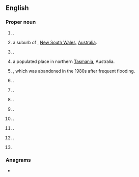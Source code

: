 ==English==
{{wikipedia}}

===Proper noun===
{{en-proper noun}}

# {{place|en|town|council area/Scottish Borders|cc/Scotland}} {{q|[[OS]] grid ref NT7234}}.
# a suburb of {{l|en|Bathurst}}, [[New South Wales]], [[Australia]].
# {{place|en|suburb|city/Townsville|s/Queensland|c/Australia}}.
# a populated place in northern [[Tasmania]], Australia.
# {{place|en|former small town|in West|r/Otago|c/New Zealand}}, which was abandoned in the 1980s after frequent flooding.
# {{place|en|coastal village|p/KwaZulu-Natal|c/South Africa}}.
# {{place|en|ghost town|co/San Bernardino County|s/California|c/USA}}.
# {{place|en|former settlement|co/Fresno County|s/California}}.
# {{place|en|village|co/Scott County|s/Missouri|c/USA}}.
# {{place|en|unincorporated community|co/Clackamas County|s/Oregon|c/USA}}.
# {{place|en|unincorporated community|co/Lincoln County|s/Tennessee|c/USA}}.
# {{place|en|city/county seat|co/Cowlitz County|s/Washington|c/USA}}.
# {{surname|en}}

{{C|en|New South Wales|Tasmania}}

===Anagrams===
* {{anagrams|en|a=eklos|Klose|Lesko|koels|lokes|sloke}}